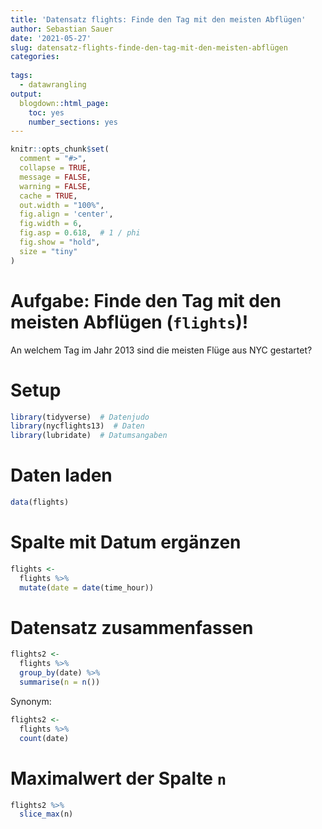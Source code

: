 ```yaml
---
title: 'Datensatz flights: Finde den Tag mit den meisten Abflügen'
author: Sebastian Sauer
date: '2021-05-27'
slug: datensatz-flights-finde-den-tag-mit-den-meisten-abflügen
categories:
  
tags:
  - datawrangling
output:
  blogdown::html_page:
    toc: yes
    number_sections: yes
---
```




```r
knitr::opts_chunk$set(
  comment = "#>",
  collapse = TRUE,
  message = FALSE,
  warning = FALSE,
  cache = TRUE,
  out.width = "100%",
  fig.align = 'center',
  fig.width = 6,
  fig.asp = 0.618,  # 1 / phi
  fig.show = "hold",
  size = "tiny"
)
```




# Aufgabe: Finde den Tag mit den meisten Abflügen (`flights`)!


An welchem Tag im Jahr 2013 sind die meisten Flüge aus NYC gestartet?



# Setup

```r
library(tidyverse)  # Datenjudo
library(nycflights13)  # Daten
library(lubridate)  # Datumsangaben
```


# Daten laden

```r
data(flights)
```



# Spalte mit Datum ergänzen


```r
flights <-
  flights %>% 
  mutate(date = date(time_hour))
```


# Datensatz zusammenfassen


```r
flights2 <-
  flights %>% 
  group_by(date) %>% 
  summarise(n = n())
```


Synonym:



```r
flights2 <-
  flights %>% 
  count(date)
```



# Maximalwert der Spalte `n`


```r
flights2 %>% 
  slice_max(n)
```

